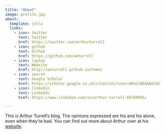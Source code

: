 ```yaml
---
title: "About"
image: profile.jpg
about:
  template: jolla
  links:
    - icon: twitter
      text: Twitter
      href: https://twitter.com/arthurturrell
    - icon: github
      text: Github
      href: https://github.com/aeturrell
    - icon: laptop
      text: Website
      href: http://aeturrell.github.io/home/
    - icon: search
      text: Google Scholar
      href: https://scholar.google.co.uk/citations?user=6KoCnQEAAAAJ&hl=en
    - icon: linkedin
      text: LinkedIn
      href: https://www.linkedin.com/in/arthur-turrell-8b789891/

---
```


This is Arthur Turrell's blog. The opinions expressed are his and his alone, even when they're bad. You can find out more about Arthur over at his [website](http://aeturrell.github.io/home/).
